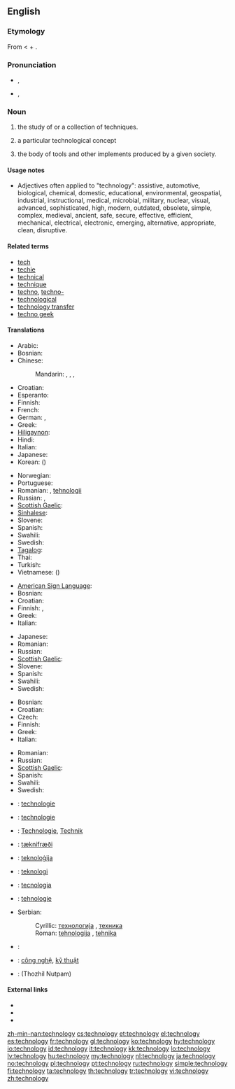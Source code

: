 ==English==

===Etymology===
From {{etyl|grc}} {{term|τεχνολογία|lang=grc|tr=tekhnologia||systematic treatment (of grammar)}} < {{term|τέχνη|tr=tekhne|lang=grc||art}} + {{term|-λογία|lang=grc}}.

===Pronunciation===
* {{a|RP}} {{IPA|/tɛkˈnɒlədʒi/}}, {{SAMPA|/tEk"nQl@dZi/}}
* {{a|GenAm}} {{IPA|/tɛkˈnɑlədʒi/}}, {{SAMPA|/tEk"nAl@dZi/}}

===Noun===
{{en-noun|technologies|-}}
{{wikipedia}}

# {{uncountable}} the study of or a collection of techniques.
# {{countable}} a particular technological concept
# the body of tools and other implements produced by a given society.

====Usage notes====
* Adjectives often applied to "technology": <!-- by area of application -->assistive, automotive, biological, chemical, domestic, educational, environmental, geospatial, industrial, instructional, medical, microbial, military, nuclear, visual, <!-- other -->advanced, sophisticated, high, modern, outdated, obsolete, simple, complex, medieval, ancient, safe, secure, effective, efficient, mechanical, electrical, electronic, emerging, alternative, appropriate, clean, disruptive.

====Related terms====
* [[tech]]
* [[techie]]
* [[technical]]
* [[technique]]
* [[techno]], [[techno-]]
* [[technological]]
* [[technology transfer]]
* [[techno geek]]

====Translations====
{{trans-top|the study of or a collection of techniques}}
* Arabic: {{t|ar|تكنولوجيا|f|tr=tiknuluujiya|sc=Arab}}
* Bosnian: {{t-|bs|tehnologija|f}}
* Chinese:
*: Mandarin: {{t|zh|技術|sc=Hani}}, {{t|zh|技术|tr=jìshù|sc=Hani}}, {{t|zh|工藝|sc=Hani}}, {{t|zh|工艺|tr=gōngyì|sc=Hani}}
* Croatian: {{t-|hr|tehnologija|f}}
* Esperanto: {{t|eo|teknologio}}
* Finnish: {{t-|fi|teknologia}}
* French: {{t|fr|technologie|f}}
* German: {{t|de|Technologie|f}}, {{t|de|Technik|f}}
* Greek: {{t+|el|τεχνολογία|f|tr=technología}}
* [[Hiligaynon]]: {{tø|hil|teknolohiya}}
* Hindi: {{t|hi|टैकनोलजी|tr=ṭaiknōlajī|sc=Deva}}
* Italian: {{t+|it|tecnologia|f}}
* Japanese: {{t|ja|技術|tr=ぎじゅつ, gijutsu|sc=Jpan}}
* Korean: {{t|ko|기술|tr=gisul|sc=Kore}} ({{t|ko|技術|sc=Kore}})
{{trans-mid}}
* Norwegian: {{t|no|teknologi|f}}
* Portuguese: {{t|pt|tecnologia|f}}
* Romanian: {{t|ro|tehnologie|f}}, [[tehnologie|tehnologii]] {{f|p}}
* Russian: {{t+|ru|технология|f|tr=texnológija}}, {{t+|ru|техника|f|tr=téxnika}}
* [[Scottish Gaelic]]: {{t-|gd|teicneolas|m|xs=Scottish Gaelic}}
* [[Sinhalese]]: {{t|si|තාක්‍ෂණය|sc=Sinh}}
* Slovene: {{t-|sl|tehnologija|f}}
* Spanish: {{t+|es|tecnología|f}}
* Swahili: {{t+|sw|teknologia|xs=Swahili}}
* Swedish: {{t+|sv|teknologi|c}}
* [[Tagalog]]: {{t|tl|teknolohiya}}
* Thai: {{t|th|เทคโนโลยี|tr=téknohlohyee|sc=Thai}}
* Turkish: {{t+|tr|teknoloji}}
* Vietnamese: {{t|vi|kỹ thuật}} ({{t|vi|技術}})
{{trans-bottom}}

{{trans-top|a particular technological concept}}
* [[American Sign Language]]: {{tø|ase|Open8@NearUlnarHand-PalmAcross-OpenB@CenterChesthigh-PalmBack Contact Open8@UlnarHand-PalmAcross-OpenB@CenterChesthigh-PalmBack|xs=American Sign Language}}
* Bosnian: {{t-|bs|tehnologija|f}}
* Croatian: {{t-|hr|tehnologija|f}}
* Finnish: {{t-|fi|teknologia}}, {{t+|fi|menetelmä}}
* Greek: {{t+|el|τεχνολογία|f|tr=technología}}
* Italian: {{t+|it|tecnologia|f}}
{{trans-mid}}
* Japanese: {{t|ja|技術|tr=ぎじゅつ, gijutsu|sc=Jpan}}
* Romanian: {{t|ro|tehnologie|f}}
* Russian: {{t+|ru|технология|f|tr=texnológija}}
* [[Scottish Gaelic]]: {{t-|gd|teicneolas|m|xs=Scottish Gaelic}}
* Slovene: {{t-|sl|tehnologija|f}}
* Spanish: {{t+|es|tecnología|f}}
* Swahili: {{t+|sw|teknologia|xs=Swahili}}
* Swedish: {{t+|sv|teknologi|c}}
{{trans-bottom}}

{{trans-top|body of tools}}
* Bosnian: {{t-|bs|tehnologija|f}}
* Croatian: {{t-|hr|tehnologija|f}}
* Czech: {{t+|cs|technika|f}}
* Finnish: {{t-|fi|teknologia}}
* Greek: {{t+|el|τεχνολογία|f|tr=technología}}
* Italian: {{t+|it|tecnologia|f}}
{{trans-mid}}
* Romanian: {{t|ro|tehnologie|f}}
* Russian: {{t+|ru|техника|tr=t'éχnika}}
* [[Scottish Gaelic]]: {{t-|gd|teicneolas|m|xs=Scottish Gaelic}}
* Spanish: {{t+|es|tecnología|f}}
* Swahili: {{t+|sw|teknologia|xs=Swahili}}
* Swedish: {{t+|sv|teknologi|c}}
{{trans-bottom}}

{{checktrans-top}}
* {{ttbc|nl}}: [[technologie]]
* {{ttbc|fr}}: [[technologie]] {{f}}
* {{ttbc|de}}: [[Technologie]], [[Technik]]
* {{ttbc|is}}: [[tæknifræði]] {{f}}
* {{ttbc|mt}}: [[teknoloġija]]
* {{ttbc|no}}: [[teknologi]]
* {{ttbc|pt}}: [[tecnologia]] {{f}}
* {{ttbc|ro}}: [[tehnologie]]
* Serbian:
*: Cyrillic: [[технологија]] {{f}}, [[техника]] {{f}}
*: Roman: [[tehnologija]] {{f}}, [[tehnika]] {{f}}
* {{ttbc|sd}}: {{sd-Arab|[[ٽيڪنيڀياس|ٽيڪِنِيڀِياسُ]]}}
* {{ttbc|vi}}: [[công nghệ]], [[kỹ thuật]]
* {{ttbc|ta}}: (Thozhil Nutpam)
{{trans-bottom}}

====External links====
* {{R:Webster 1913}}
* {{R:Century 1911}}
* {{R:OneLook}}

[[zh-min-nan:technology]]
[[cs:technology]]
[[et:technology]]
[[el:technology]]
[[es:technology]]
[[fr:technology]]
[[gl:technology]]
[[ko:technology]]
[[hy:technology]]
[[io:technology]]
[[id:technology]]
[[it:technology]]
[[kk:technology]]
[[lo:technology]]
[[lv:technology]]
[[hu:technology]]
[[my:technology]]
[[nl:technology]]
[[ja:technology]]
[[no:technology]]
[[pl:technology]]
[[pt:technology]]
[[ru:technology]]
[[simple:technology]]
[[fi:technology]]
[[ta:technology]]
[[th:technology]]
[[tr:technology]]
[[vi:technology]]
[[zh:technology]]